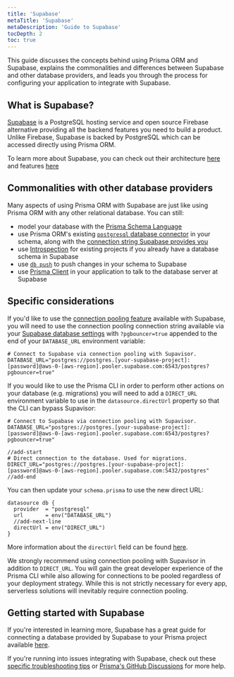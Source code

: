 ```yaml
---
title: 'Supabase'
metaTitle: 'Supabase'
metaDescription: 'Guide to Supabase'
tocDepth: 2
toc: true
---
```


<TopBlock title={frontMatter.title}>

This guide discusses the concepts behind using Prisma ORM and Supabase, explains the commonalities and differences between Supabase and other database providers, and leads you through the process for configuring your application to integrate with Supabase.

</TopBlock>

## What is Supabase?

[Supabase](https://supabase.com/) is a PostgreSQL hosting service and open source Firebase alternative providing all the backend features you need to build a product. Unlike Firebase, Supabase is backed by PostgreSQL which can be accessed directly using Prisma ORM.

To learn more about Supabase, you can check out their architecture [here](https://supabase.com/docs/guides/getting-started/architecture) and features [here](https://supabase.com/docs/guides/getting-started/features)

## Commonalities with other database providers

Many aspects of using Prisma ORM with Supabase are just like using Prisma ORM with any other relational database. You can still:

- model your database with the [Prisma Schema Language](/orm/prisma-schema)
- use Prisma ORM's existing [`postgresql` database connector](/orm/overview/databases/postgresql) in your schema, along with the [connection string Supabase provides you](https://supabase.com/docs/guides/database/connecting-to-postgres#finding-your-connection-string)
- use [Introspection](/orm/prisma-schema/introspection) for existing projects if you already have a database schema in Supabase
- use [`db push`](/orm/prisma-migrate/workflows/prototyping-your-schema) to push changes in your schema to Supabase
- use [Prisma Client](/orm/prisma-client) in your application to talk to the database server at Supabase

## Specific considerations

If you'd like to use the [connection pooling feature](https://supabase.com/docs/guides/database/connecting-to-postgres#connection-pooler) available with Supabase, you will need to use the connection pooling connection string available via your [Supabase database settings](https://supabase.com/dashboard/project/_/settings/database) with `?pgbouncer=true` appended to the end of your `DATABASE_URL` environment variable:

```env file=.env
# Connect to Supabase via connection pooling with Supavisor.
DATABASE_URL="postgres://postgres.[your-supabase-project]:[password]@aws-0-[aws-region].pooler.supabase.com:6543/postgres?pgbouncer=true"
```

If you would like to use the Prisma CLI in order to perform other actions on your database (e.g. migrations) you will need to add a `DIRECT_URL` environment variable to use in the `datasource.directUrl` property so that the CLI can bypass Supavisor:

```env file=.env highlight=4-5;add showLineNumbers
# Connect to Supabase via connection pooling with Supavisor.
DATABASE_URL="postgres://postgres.[your-supabase-project]:[password]@aws-0-[aws-region].pooler.supabase.com:6543/postgres?pgbouncer=true"

//add-start
# Direct connection to the database. Used for migrations.
DIRECT_URL="postgres://postgres.[your-supabase-project]:[password]@aws-0-[aws-region].pooler.supabase.com:5432/postgres"
//add-end
```

You can then update your `schema.prisma` to use the new direct URL:

```prisma file=schema.prisma highlight=4;add showLineNumbers
datasource db {
  provider  = "postgresql"
  url       = env("DATABASE_URL")
  //add-next-line
  directUrl = env("DIRECT_URL")
}
```

More information about the `directUrl` field can be found [here](/orm/reference/prisma-schema-reference#fields).

<Admonition type="info">

We strongly recommend using connection pooling with Supavisor in addition to `DIRECT_URL`. You will gain the great developer experience of the Prisma CLI while also allowing for connections to be pooled regardless of your deployment strategy. While this is not strictly necessary for every app, serverless solutions will inevitably require connection pooling.

</Admonition>

## Getting started with Supabase

If you're interested in learning more, Supabase has a great guide for connecting a database provided by Supabase to your Prisma project available [here](https://supabase.com/docs/guides/integrations/prisma).

If you're running into issues integrating with Supabase, check out these [specific troubleshooting tips](https://supabase.com/docs/guides/integrations/prisma#troubleshooting) or [Prisma's GitHub Discussions](https://github.com/prisma/prisma/discussions) for more help.
